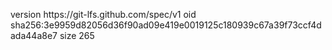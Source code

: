 version https://git-lfs.github.com/spec/v1
oid sha256:3e9959d82056d36f90ad09e419e0019125c180939c67a39f73ccf4dada44a8e7
size 265
